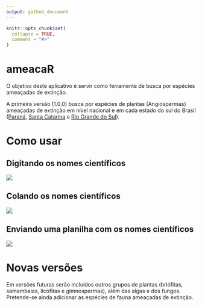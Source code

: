 ```yaml
---
output: github_document
---
```


<!-- README.md is generated from README.Rmd. Please edit that file -->

```r
knitr::opts_chunk$set(
  collapse = TRUE,
  comment = "#>"
)
```

# ameacaR

<!-- badges: start -->

<!-- badges: end -->

O objetivo deste aplicativo é servir como ferramente de busca por espécies ameaçadas de extinção.

A primeira versão (1.0.0) busca por espécies de plantas (Angiospermas) ameaçadas de extinção em nível nacional e em cada estado do sul do Brasil ([Paraná](https://www.sociedadechaua.org/publicacoes), [Santa Catarina](https://www.sde.sc.gov.br/index.php/biblioteca/consema/legislacao/resolucoes/325-resolucao-consema-no-512014-1/file) e [Rio Grande do Sul](http://www.mcn.fzb.rs.gov.br/conteudo/4816/?Homologada_a_nova_Lista_da_Flora_Ga%C3%BAcha_Amea%C3%A7ada_de_Extin%C3%A7%C3%A3o)).


# Como usar

## Digitando os nomes científicos
![](img/digitando.gif)


## Colando os nomes científicos
![](img/colando.gif)

## Enviando uma planilha com os nomes científicos
![](img/enviar.gif)

# Novas versões

Em versões futuras serão incluídos outros grupos de plantas (briófitas, samambaias, licófitas e gimnospermas), além das algas e dos fungos. Pretende-se ainda adicionar as espécies de fauna ameaçadas de extinção.
